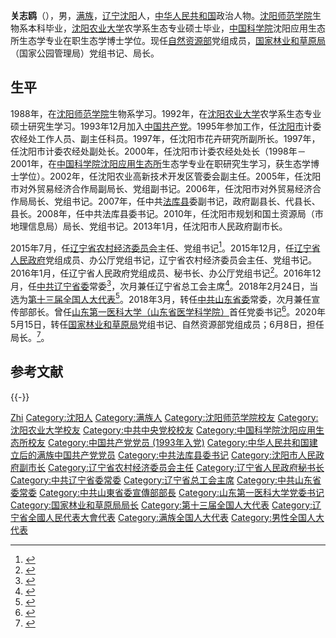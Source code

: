 {{Infobox officeholder
|image         = 
|caption       = 
|office        = {{中国国徽}} [[国家林业和草原局|国家林业和草原局]]局长
|term_start    = 2020年6月8日
|term_end      = 
|premier = [[李克强|李克强]]
|minister      = [[陆昊|陆昊]]
|predecessor   = [[张建龙|张建龙]]
|successor     = 
|name          = 关志鸥
|birthname     = 
|birth_date    = {{birth date and age|1969|12|20}}  
|birth_place   = {{CHN}}[[辽宁省|辽宁省]][[沈阳市|沈阳市]]
|death_date    = 
|death_place   = 
|native place = [[辽宁省|辽宁]][[沈阳市|沈阳]]
|nationality = {{PRC}}
|party         = {{CPC}}
|spouse        = 
|children      = 
|profession    = 
|alma_mater    = [[沈阳师范学院|沈阳师范学院]]<br />[[沈阳农业大学|沈阳农业大学]]<br />中国科学院沈阳应用生态研究所<br />[[中共中央党校|中共中央党校]]
|website       = 
|signature     = 
|footnotes     =
}}
'''关志鸥'''（{{bd|1969年|12月20日||catIdx=G关}}），男，[[满族|满族]]，[[辽宁|辽宁]][[沈阳|沈阳]]人，[[中华人民共和国|中华人民共和国]]政治人物。[[沈阳师范学院|沈阳师范学院]]生物系本科毕业，[[沈阳农业大学|沈阳农业大学]]农学系生态专业硕士毕业，[[中国科学院|中国科学院]]沈阳应用生态所生态学专业在职生态学博士学位。现任[[中华人民共和国自然资源部|自然资源部]]党组成员，[[国家林业和草原局|国家林业和草原局]]（国家公园管理局）党组书记、局长。

== 生平 ==
1988年，在[[沈阳师范学院|沈阳师范学院]]生物系学习。1992年，在[[沈阳农业大学|沈阳农业大学]]农学系生态专业硕士研究生学习。1993年12月加入[[中国共产党|中国共产党]]。1995年参加工作，任[[沈阳市|沈阳市]]计委农经处工作人员、副主任科员。1997年，任沈阳市花卉研究所副所长。1997年，任沈阳市计委农经处副处长。2000年，任沈阳市计委农经处处长（1998年－2001年，在[[中国科学院沈阳应用生态所|中国科学院沈阳应用生态所]]生态学专业在职研究生学习，获生态学博士学位）。2002年，任沈阳农业高新技术开发区管委会副主任。2005年，任沈阳市对外贸易经济合作局副局长、党组副书记。2006年，任沈阳市对外贸易经济合作局局长、党组书记。2007年，任中共[[法库县|法库县]]委副书记，政府副县长、代县长、县长。2008年，任中共法库县委书记。2010年，任沈阳市规划和国土资源局（市地理信息局）局长、党组书记。2013年1月，任沈阳市人民政府副市长。

2015年7月，任[[辽宁省农村经济委员会|辽宁省农村经济委员会]]主任、党组书记<ref>{{cite web|url=http://district.ce.cn/newarea/sddy/201508/28/t20150828_6346182.shtml|title=关志鸥被免去沈阳副市长职务 已任辽宁省农委主任|publisher=中国经济网|accessdate=2016-12-23|archive-date=2019-06-03|archive-url=https://web.archive.org/web/20190603033433/http://district.ce.cn/newarea/sddy/201508/28/t20150828_6346182.shtml|dead-url=no}}</ref>。2015年12月，任[[辽宁省人民政府|辽宁省人民政府]]党组成员、办公厅党组书记，辽宁省农村经济委员会主任、党组书记。2016年1月，任辽宁省人民政府党组成员、秘书长、办公厅党组书记<ref>{{cite web|url=http://district.ce.cn/newarea/sddy/201601/09/t20160109_8165461.shtml|title=关志鸥任辽宁省政府秘书长 周立元不再担任|publisher=中国经济网|accessdate=2016-12-23|archive-date=2019-06-04|archive-url=https://web.archive.org/web/20190604090651/http://district.ce.cn/newarea/sddy/201601/09/t20160109_8165461.shtml|dead-url=no}}</ref>。2016年12月，任[[中共辽宁省委|中共辽宁省委]]常委<ref>{{cite web|url=http://www.thepaper.cn/newsDetail_forward_1586290|title=辽宁新一届省委常委班子亮相：李希当选为辽宁省委书记|publisher=澎湃新闻|accessdate=2016-12-23|archive-date=2016-12-24|archive-url=https://web.archive.org/web/20161224094528/http://www.thepaper.cn/newsDetail_forward_1586290|dead-url=no}}</ref>，次月兼任辽宁省总工会主席<ref>{{cite news|title=辽宁省委常委关志鸥兼任辽宁省总工会主席|url=http://www.thepaper.cn/newsDetail_forward_1608553|accessdate=2017-02-07|work=澎湃新闻|archive-date=2019-06-04|archive-url=https://web.archive.org/web/20190604143325/http://www.thepaper.cn/newsDetail_forward_1608553|dead-url=no}}</ref>。2018年2月24日，当选为[[第十三届全国人大代表|第十三届全国人大代表]]<ref>{{Cite web|title=（受权发布）中华人民共和国第十三届全国人民代表大会代表名单-中新网|url=http://www.chinanews.com/gn/2018/02-25/8453959.shtml|accessdate=2021-02-13|work=中新网|archive-date=2018-02-27|archive-url=https://web.archive.org/web/20180227031724/http://www.chinanews.com/gn/2018/02-25/8453959.shtml|dead-url=no}}</ref>。2018年3月，转任[[中共山东省委|中共山东省委]]常委，次月兼任宣传部部长。曾任[[山东第一医科大学（山东省医学科学院）|山东第一医科大学（山东省医学科学院）]]首任党委书记<ref>{{cite web|title=凝聚共识 坚定信心 努力开创山东第一医科大学（山东省医学科学院）发展新篇章|url=http://www.sdfmu.edu.cn/info/1076/2149.htm|publisher=山东第一医科大学|accessdate=2019-08-19|archive-date=2019-10-16|archive-url=https://web.archive.org/web/20191016083617/http://www.sdfmu.edu.cn/info/1076/2149.htm|dead-url=no}}</ref>。2020年5月15日，转任[[国家林业和草原局|国家林业和草原局]]党组书记、自然资源部党组成员；6月8日，担任局长。<ref>{{cite web |title=关志鸥任国家林业和草原局（国家公园管理局）党组书记 |url=https://www.thepaper.cn/newsDetail_forward_7445134 |website=澎湃新闻 |accessdate=2020-05-18 |date=2020-05-18 |archive-date=2020-06-10 |archive-url=https://web.archive.org/web/20200610195406/https://www.thepaper.cn/newsDetail_forward_7445134 |dead-url=no }}</ref>。

== 参考文献 ==
{{reflist}}

{{-}}
{{start box}}
{{s-ppo|cpc}}
{{s-before|[[王清宪|王清宪]]}}
{{s-title|[[中国共产党山东省委员会|中国共产党山东省委员会]]宣传部部长|2018年4月－2020年5月}}
{{s-after|[[于杰|-{于}-杰]]}}
{{s-civ}}
{{s-before|[[戴玉林|戴玉林]]}}
{{s-title|[[辽宁省总工会|辽宁省总工会]]主席|2017年1月—2018年3月}}
{{s-after|[[杨忠林|杨忠林]]}}
{{s-gov|prc}}
{{s-before|[[张建龙|张建龙]]}}
{{s-title|[[国家林业和草原局|国家林业和草原局]]局长|2020年5月－}}
{{s-inc}}
{{s-before|[[周立元|周立元]]}}
{{s-title|[[辽宁省人民政府|辽宁省人民政府]]秘书长|2016年1月—2017年3月}}
{{s-after|[[李金科|李金科]]}}
{{s-before|[[刘长江|刘长江]]}}
{{s-title|[[辽宁省农村经济委员会|辽宁省农村经济委员会]]主任|2015年7月—2016年1月}}
{{s-after|[[何焕秋|何焕秋]]}}
{{end box}}

{{中华全国总工会第十六届执行委员会}}

{{Authority control}}

{{DEFAULTSORT:Guan关}}
[[Category:关姓|Zhi]]
[[Category:沈阳人|Category:沈阳人]]
[[Category:满族人|Category:满族人]]
[[Category:沈阳师范学院校友|Category:沈阳师范学院校友]]
[[Category:沈阳农业大学校友|Category:沈阳农业大学校友]]
[[Category:中共中央党校校友|Category:中共中央党校校友]]
[[Category:中国科学院沈阳应用生态所校友|Category:中国科学院沈阳应用生态所校友]]
[[Category:中国共产党党员_(1993年入党)|Category:中国共产党党员 (1993年入党)]]
[[Category:中华人民共和国建立后的满族中国共产党党员|Category:中华人民共和国建立后的满族中国共产党党员]]
[[Category:中共法库县委书记|Category:中共法库县委书记]]
[[Category:沈阳市人民政府副市长|Category:沈阳市人民政府副市长]]
[[Category:辽宁省农村经济委员会主任|Category:辽宁省农村经济委员会主任]]
[[Category:辽宁省人民政府秘书长|Category:辽宁省人民政府秘书长]]
[[Category:中共辽宁省委常委|Category:中共辽宁省委常委]]
[[Category:辽宁省总工会主席|Category:辽宁省总工会主席]]
[[Category:中共山东省委常委|Category:中共山东省委常委]]
[[Category:中共山東省委宣傳部部長|Category:中共山東省委宣傳部部長]]
[[Category:山东第一医科大学党委书记|Category:山东第一医科大学党委书记]]
[[Category:国家林业和草原局局长|Category:国家林业和草原局局长]]
[[Category:第十三届全国人大代表|Category:第十三届全国人大代表]]
[[Category:辽宁省全國人民代表大會代表|Category:辽宁省全國人民代表大會代表]]
[[Category:满族全国人大代表|Category:满族全国人大代表]]
[[Category:男性全国人大代表|Category:男性全国人大代表]]